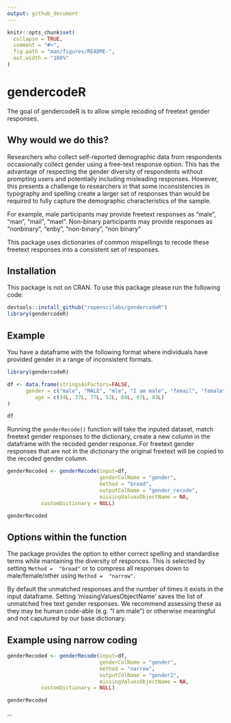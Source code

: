 ```yaml
---
output: github_document
---
```


<!-- README.md is generated from README.Rmd. Please edit that file -->

```r
knitr::opts_chunk$set(
  collapse = TRUE,
  comment = "#>",
  fig.path = "man/figures/README-",
  out.width = "100%"
)
```
# gendercodeR

The goal of gendercodeR is to allow simple recoding of freetext gender responses.

## Why would we do this?

Researchers who collect self-reported demographic data from respondents occasionally collect gender using a free-text response option. This has the advantage of respecting the gender diversity of respondents without prompting users and potentially including misleading responses. However, this presents a challenge to researchers in that some inconsistencies in typography and spelling create a larger set of responses than would be required to fully capture the demographic characteristics of the sample. 

For example, male participants may provide freetext responses as "male", "man", "mail", "mael". Non-binary participants may provide responses as "nonbinary", "enby", "non-binary", "non binary"

This package uses dictionaries of common mispellings to recode these freetext responses into a consistent set of responses.

## Installation

This package is not on CRAN. To use this package please run the following code:


``` r
devtools::install_github("ropenscilabs/gendercodeR")
library(gendercodeR)
```

## Example

You have a dataframe with the following format where individuals have provided 
gender in a range of inconsistent formats. 

```r

library(gendercodeR)

df <- data.frame(stringsAsFactors=FALSE,
      gender = c("male", "MALE", "mle", "I am male", "femail", "female", "enby"),
         age = c(34L, 37L, 77L, 52L, 68L, 67L, 83L)
)

df
```

Running the `genderRecode()` function will take the inputed dataset, match 
freetext gender responses to the dictionary, create a new column in the 
dataframe with the recoded gender response. For freetext gender responses that
are not in the dictionary the original freetext will be copied to the recoded 
gender column.

```r
genderRecoded <- genderRecode(input=df,
                              genderColName = "gender", 
                              method = "broad",
                              outputColName = "gender_recode", 
                              missingValuesObjectName = NA,
           customDictionary = NULL)

genderRecoded
```
## Options within the function
The package provides the option to either correct spelling and standardise terms while mantaining the diversity of responces. This is selected by setting `Method =  "broad"` or to compress all responses down to male/female/other using
`Method =  "narrow"`.

By default the unmatched responses and the number of times it exists in the input dataframe.
Setting 'missingValuesObjectName' saves the list of unmatched free text gender responses. We recommend assessing these as they may be human code-able (e.g. "I am male") or otherwise meaningful and not caputured by our base dictionary. 


## Example using narrow coding 
```r
genderRecoded <- genderRecode(input=df,
                              genderColName = "gender", 
                              method = "narrow",
                              outputColName = "gender2", 
                              missingValuesObjectName = NA,
           customDictionary = NULL)

genderRecoded
```
...
